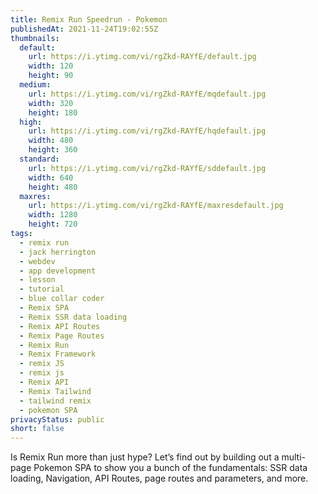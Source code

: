 ```yaml
---
title: Remix Run Speedrun - Pokemon
publishedAt: 2021-11-24T19:02:55Z
thumbnails:
  default:
    url: https://i.ytimg.com/vi/rgZkd-RAYfE/default.jpg
    width: 120
    height: 90
  medium:
    url: https://i.ytimg.com/vi/rgZkd-RAYfE/mqdefault.jpg
    width: 320
    height: 180
  high:
    url: https://i.ytimg.com/vi/rgZkd-RAYfE/hqdefault.jpg
    width: 480
    height: 360
  standard:
    url: https://i.ytimg.com/vi/rgZkd-RAYfE/sddefault.jpg
    width: 640
    height: 480
  maxres:
    url: https://i.ytimg.com/vi/rgZkd-RAYfE/maxresdefault.jpg
    width: 1280
    height: 720
tags:
  - remix run
  - jack herrington
  - webdev
  - app development
  - lesson
  - tutorial
  - blue collar coder
  - Remix SPA
  - Remix SSR data loading
  - Remix API Routes
  - Remix Page Routes
  - Remix Run
  - Remix Framework
  - remix JS
  - remix js
  - Remix API
  - Remix Tailwind
  - tailwind remix
  - pokemon SPA
privacyStatus: public
short: false
---
```

  
Is Remix Run more than just hype? Let’s find out by building out a multi-page Pokemon SPA to show you a bunch of the fundamentals: SSR data loading, Navigation, API Routes, page routes and parameters, and more.
